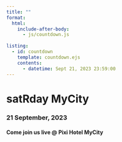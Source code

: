 ```yaml
---
title: ""
format:
  html:
    include-after-body:
      - js/countdown.js
      
listing:
  - id: countdown
    template: countdown.ejs
    contents: 
      - datetime: Sept 21, 2023 23:59:00
---
```


::: grid
::: {#banner .g-col-12}
# satRday MyCity

### 21 September, 2023 {style="max-width: fit-content; max-width: -moz-fit-content;"}

#### Come join us live \@ Pixi Hotel MyCity
:::

::: {#countdown .g-col-12}
:::

:::
